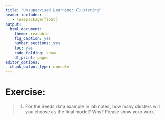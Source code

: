 ```yaml
---
title: "Unsupervised Learning: Clustering"
header-includes:
   - \usepackage{float}
output: 
  html_document: 
    theme: readable
    fig_caption: yes
    number_sections: yes
    toc: yes
    code_folding: show
    df_print: paged
editor_options: 
  chunk_output_type: console
---
```


# **Exercise:** 

> 1. For the Seeds data example in lab notes, how many clusters will you choose as the final model? Why? Please show your work.


